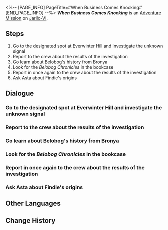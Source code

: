 <%-- [PAGE_INFO]
PageTitle=#When Business Comes Knocking#
[END_PAGE_INFO] --%>
{{Stub|Dialogue.}}
{{Mission Infobox
|id            = 2011501
|title         = 
|image         = <!--Mission When Business Comes Knocking.png-->
|type          = Adventure
|event_name    = 
|chapter       = 
|requirements  = 
* [[Trailblaze Mission]] ''[[Silent Galaxy]]'' completed
* [[Companion Mission]] ''[[Hook's Gift]]'' completed
* [[Adventure Mission]] ''[[Ancestor's Drill Bit]]'' completed
|summary       = You handled the salesperson's harassment in a way you saw fit and successfully returned Findie to its rightful place.<br />What impact will this insignificant incident have on Belobog? Well, the fate remains beyond anyone's reach.
|characters    = Asta; Bronya; Findie; Himeko; Himeko & Welt; Trailblazer; Welt
|startLocation = [[Jarilo-VI]] - [[Everwinter Hill]]
|world         = Jarilo-VI
|area          = Everwinter Hill
|prev          = Ancestor's Drill Bit
|next          = 
|rewards       = Trailblaze EXP*250; Stellar Jade*40; Adventure Log*6; Shield (Item)*100
}}
'''''When Business Comes Knocking''''' is an [[Adventure Mission]] on [[Jarilo-VI]].

==Steps==
# Go to the designated spot at Everwinter Hill and investigate the unknown signal
# Report to the crew about the results of the investigation
# Go learn about Belobog's history from Bronya
# Look for the ''Belobog Chronicles'' in the bookcase
# Report in once again to the crew about the results of the investigation
# Ask Asta about Findie's origins

<!--
==Gameplay Notes==

--><!--
==Trial Character==

-->
==Dialogue==
{{Stub Dialogue}}
{{Dialogue End}}

===Go to the designated spot at Everwinter Hill and investigate the unknown signal{{subst:void|<!--201150103-->}}===
{{Mission Description|type=adventure|location=Everwinter Hill|update|According to Welt, Himeko and he had detected an unknown signal here after Jarilo-VI's blizzard had subsided.<br />To prevent this signal cluster from attracting people with ulterior motives and threatening this regenerating planet, you might as well accept Welt's request and head to the designated location to investigate.}}
{{Dialogue Start}}
:{{tx}}
{{Dialogue End}}

===Report to the crew about the results of the investigation{{subst:void|<!--201150107-->}}===
{{Mission Description|type=adventure|location=Parlor Car|update|Thank the stars &mdash; that unknown signal was only an ad from the Interastral Peace Appliance.<br />You can't help feeling like your trip was in vain... But at least you get to ensure Belobog remains safe and sound in the end.<br />Report the good news to the Crew back on the Express.}}
{{Dialogue Start}}
:{{tx}}
{{Dialogue End}}

===Go learn about Belobog's history from Bronya{{subst:void|<!--201150108-->}}===
{{Mission Description|type=adventure|location=Qlipoth Fort|update|The Interastral Peace Appliances salesperson hurriedly interrupts your conversation (via text message). Now, you have no choice but to accept their? ''Its?'' Request.<br />Despite your reluctance, you should listen to Himeko and head to Qlipoth Fort to ask Supreme Guardian Bronya's opinion.}}
{{Dialogue Start}}
:{{tx}}
{{Dialogue End}}

===Look for the ''Belobog Chronicles'' in the bookcase{{subst:void|<!--201150109-->}}===
{{Mission Description|type=adventure|location=Qlipoth Fort|update|You've lost count of how many times this salesperson had interrupted you, but you eventually learn from Bronya where the information might be kept.<br />Investigate the hulking bookcase in Qlipoth Fort as per Bronya's tip.}}
{{Dialogue Start}}
:{{tx}}
{{Dialogue End}}

===Report in once again to the crew about the results of the investigation{{subst:void|<!--201150111-->}}===
{{Mission Description|type=adventure|location=Parlor Car|update|Text messages... endless darn messages &mdash; This salesperson doesn't sound like someone who's asking for help, but more like that boss they mentioned.<br />Anyways, you got the important historical records regarding Belobog's icebound years... Hopefully this'll get the salesperson off your back.<br />Oh, don't forget to fill the Crew in on all the relevant details.}}
{{Dialogue Start}}
:{{tx}}
{{Dialogue End}}

===Ask Asta about Findie's origins{{subst:void|<!--201150112-->}}===
{{Mission Description|type=adventure|location=Master Control Zone|update|You put an end to the salesperson's endless harassment in your own way, while also accidentally discovering where Findie belongs to.<br />It's time to go to the space station and ask Lead Researcher Asta for confirmation &mdash; if you feel today was a little too much for you, perhaps she can lend a sympathetic ear.}}
{{Dialogue Start}}
:{{tx}}
{{Dialogue End}}

==Other Languages==
{{Other Languages
|en   = When Business Comes Knocking
|zhs  = 当生意来敲门
|zht  = 當生意來敲門
|ja   = 商売がやってくる時
|ko   = 넝쿨째 굴러온 호박
|es   = Cuando un negocio llama a tu puerta
|fr   = L'heure des affaires
|ru   = Когда бизнес стучится в двери
|th   = เมื่อธุรกิจมาเยือนที่หน้าประตู
|vi   = Mối Làm Ăn Tìm Đến
|de   = Ein Geschäft steht vor der Tür
|id   = Saat Uang datang Mengetuk
|pt   = Quando Negócios Batem à Porta
}}

==Change History==
{{Change History|1.0}}
